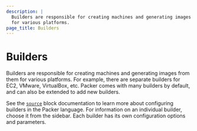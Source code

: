 ```yaml
---
description: |
  Builders are responsible for creating machines and generating images from them
  for various platforms.
page_title: Builders
---
```


# Builders

Builders are responsible for creating machines and generating images from them
for various platforms. For example, there are separate builders for EC2,
VMware, VirtualBox, etc. Packer comes with many builders by default, and can
also be extended to add new builders.

See the [`source`](/docs/templates/hcl_templates/blocks/source) block documentation to learn more
about configuring builders in the Packer language.
For information on an individual builder, choose it from the sidebar. Each
builder has its own configuration options and parameters.

